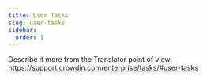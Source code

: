 ```yaml
---
title: User Tasks
slug: user-tasks
sidebar:
  order: 1
---
```


Describe it more from the Translator point of view. https://support.crowdin.com/enterprise/tasks/#user-tasks
